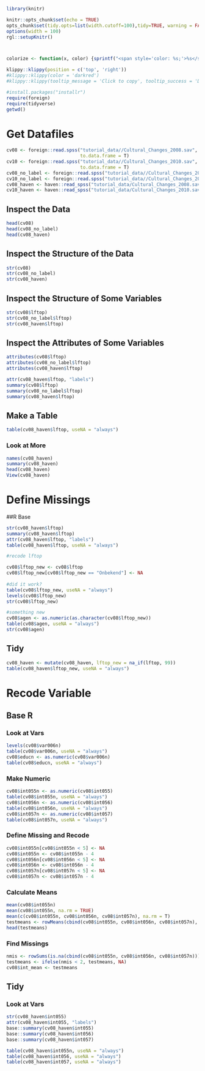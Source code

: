 
```r
library(knitr)

knitr::opts_chunk$set(echo = TRUE)
opts_chunk$set(tidy.opts=list(width.cutoff=100),tidy=TRUE, warning = FALSE, message = FALSE,comment = "#>", cache=TRUE, class.source=c("test"), class.output=c("test2"))
options(width = 100)
rgl::setupKnitr()



colorize <- function(x, color) {sprintf("<span style='color: %s;'>%s</span>", color, x) }
```

```r
klippy::klippy(position = c('top', 'right'))
#klippy::klippy(color = 'darkred')
#klippy::klippy(tooltip_message = 'Click to copy', tooltip_success = 'Done')
```


```r
#install.packages("installr")
require(foreign)
require(tidyverse)
getwd()
```

# Get Datafiles

```r
cv08 <- foreign::read.spss("tutorial_data//Cultural_Changes_2008.sav", use.value.labels = T,
                           to.data.frame = T)
cv10 <- foreign::read.spss("tutorial_data//Cultural_Changes_2010.sav", use.value.labels = T,
                           to.data.frame = T)
cv08_no_label <- foreign::read.spss("tutorial_data//Cultural_Changes_2008.sav",  use.value.labels = F, to.data.frame = T)
cv10_no_label <- foreign::read.spss("tutorial_data//Cultural_Changes_2010.sav", use.value.labels = F, to.data.frame = T)
cv08_haven <- haven::read_spss("tutorial_data/Cultural_Changes_2008.sav")
cv10_haven <- haven::read_spss("tutorial_data/Cultural_Changes_2010.sav")
```

## Inspect the Data

```r
head(cv08)
head(cv08_no_label)
head(cv08_haven)
```


## Inspect the Structure of the Data

```r
str(cv08)
str(cv08_no_label)
str(cv08_haven)
```

## Inspect the Structure of Some Variables 

```r
str(cv08$lftop)
str(cv08_no_label$lftop)
str(cv08_haven$lftop)
```

## Inspect the Attributes of Some Variables 

```r
attributes(cv08$lftop)
attributes(cv08_no_label$lftop)
attributes(cv08_haven$lftop)

attr(cv08_haven$lftop, "labels")
summary(cv08$lftop)
summary(cv08_no_label$lftop)
summary(cv08_haven$lftop)
```

## Make a Table 

```r
table(cv08_haven$lftop, useNA = "always")
```

### Look at More

```r
names(cv08_haven)
summary(cv08_haven)
head(cv08_haven)
View(cv08_haven)
```

# Define Missings 

##R Base 

```r
str(cv08_haven$lftop)
summary(cv08_haven$lftop)
attr(cv08_haven$lftop, "labels")
table(cv08_haven$lftop, useNA = "always")
```

```r
#recode lftop 

cv08$lftop_new <- cv08$lftop
cv08$lftop_new[cv08$lftop_new == "Onbekend"] <- NA
 
#did it work?
table(cv08$lftop_new, useNA = "always")
levels(cv08$lftop_new)
str(cv08$lftop_new)
```

```r
#something new 
cv08$agen <- as.numeric(as.character(cv08$lftop_new)) 
table(cv08$agen, useNA = "always")
str(cv08$agen)
```

## Tidy 

```r
cv08_haven <- mutate(cv08_haven, lftop_new = na_if(lftop, 99))
table(cv08_haven$lftop_new, useNA = "always")
```

# Recode Variable 

## Base R

### Look at Vars 
```r
levels(cv08$var006n)
table(cv08$var006n, useNA = "always")
cv08$educn <- as.numeric(cv08$var006n)
table(cv08$educn, useNA = "always")
```

### Make Numeric 
```r
cv08$int055n <- as.numeric(cv08$int055)
table(cv08$int055n, useNA = "always")
cv08$int056n <- as.numeric(cv08$int056)
table(cv08$int056n, useNA = "always")
cv08$int057n <- as.numeric(cv08$int057)
table(cv08$int057n, useNA = "always")
```

### Define Missing and Recode 
```r
cv08$int055n[cv08$int055n < 5] <- NA
cv08$int055n <- cv08$int055n - 4
cv08$int056n[cv08$int056n < 5] <- NA
cv08$int056n <- cv08$int056n - 4
cv08$int057n[cv08$int057n < 5] <- NA
cv08$int057n <- cv08$int057n - 4
```

### Calculate Means 
```r
mean(cv08$int055n)  
mean(cv08$int055n, na.rm = TRUE)
mean(c(cv08$int055n, cv08$int056n, cv08$int057n), na.rm = T) 
testmeans <- rowMeans(cbind(cv08$int055n, cv08$int056n, cv08$int057n), na.rm = T)
head(testmeans)
```

### Find Missings 
```r
nmis <- rowSums(is.na(cbind(cv08$int055n, cv08$int056n, cv08$int057n)))
testmeans <- ifelse(nmis < 2, testmeans, NA)
cv08$int_mean <- testmeans
```

## Tidy

### Look at Vars 
```r
str(cv08_haven$int055)
attr(cv08_haven$int055, "labels")
base::summary(cv08_haven$int055)
base::summary(cv08_haven$int056)
base::summary(cv08_haven$int057)

table(cv08_haven$int055n, useNA = "always")
table(cv08_haven$int056, useNA = "always")
table(cv08_haven$int057, useNA = "always")
```





